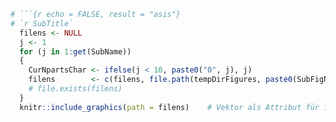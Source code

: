 ```r
# ```{r echo = FALSE, result = "asis"}
# `r SubTitle`
  filens <- NULL
  j <- 1
  for (j in 1:get(SubName))
  {
    CurNpartsChar <- ifelse(j < 10, paste0("0", j), j)
    filens        <- c(filens, file.path(tempDirFigures, paste0(SubFigName, CurNpartsChar, ".png")))
    # file.exists(filens)
  }
  knitr::include_graphics(path = filens)    # Vektor als Attribut für include_graphics()
```

